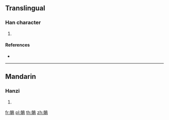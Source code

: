 {{character info/new}}
==Translingual==

===Han character===
{{Han char|rn=188|rad=骨|as=10|sn=20|four=60227|canj=BBYRB}}

# {{defn|Han|sort=骨10}}

====References====
* {{Han ref|kx=1450.210|dkj=45243|dj=1976.390|hdz=74416.150|uh=9AC7|ud=39623|bh=F564|bd=62820}}

----

==Mandarin==

===Hanzi===
{{cmn-hanzi|pin=[[xiāo]] ([[xiao1]])|wg=hsiao<sup>1</sup>}}

# {{defn|lang=cmn|sort=骨10}}

[[fr:髇]]
[[pl:髇]]
[[th:髇]]
[[zh:髇]]